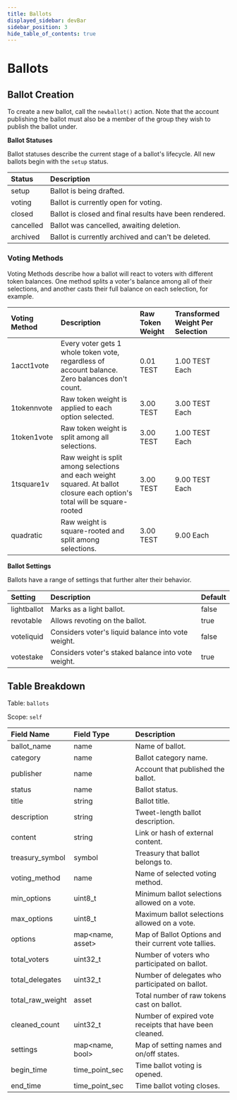```yaml
---
title: Ballots
displayed_sidebar: devBar
sidebar_position: 3
hide_table_of_contents: true
---
```


# Ballots

## Ballot Creation

To create a new ballot, call the `newballot()` action. Note that the account publishing the ballot must also be a member of the group they wish to publish the ballot under.

**Ballot Statuses**

Ballot statuses describe the current stage of a ballot's lifecycle. All new ballots begin with the `setup` status.

| Status | Description |
| :--- | :--- |
| setup | Ballot is being drafted. |
| voting | Ballot is currently open for voting. |
| closed | Ballot is closed and final results have been rendered. |
| cancelled | Ballot was cancelled, awaiting deletion. |
| archived | Ballot is currently archived and can't be deleted. |

### Voting Methods

Voting Methods describe how a ballot will react to voters with different token balances. One method splits a voter's balance among all of their selections, and another casts their full balance on each selection, for example.

| Voting Method | Description | Raw Token Weight | Transformed Weight Per Selection |
| :--- | :--- | :--- | :--- |
| 1acct1vote | Every voter gets 1 whole token vote, regardless of account balance. Zero balances don't count. | 0.01 TEST | 1.00 TEST Each |
| 1tokennvote | Raw token weight is applied to each option selected. | 3.00 TEST | 3.00 TEST Each |
| 1token1vote | Raw token weight is split among all selections. | 3.00 TEST | 1.00 TEST Each |
| 1tsquare1v | Raw weight is split among selections and each weight squared. At ballot closure each option's total will be square-rooted | 3.00 TEST | 9.00 TEST Each |
| quadratic | Raw weight is square-rooted and split among selections. | 3.00 TEST | 9.00 Each |

**Ballot Settings**

Ballots have a range of settings that further alter their behavior.

| Setting | Description | Default |
| :--- | :--- | :--- |
| lightballot | Marks as a light ballot. | false |
| revotable | Allows revoting on the ballot. | true |
| voteliquid | Considers voter's liquid balance into vote weight. | false |
| votestake | Considers voter's staked balance into vote weight. | true |

## Table Breakdown

Table: `ballots`

Scope: `self`

| Field Name | Field Type | Description |
| :--- | :--- | :--- |
| ballot\_name | name | Name of ballot. |
| category | name | Ballot category name. |
| publisher | name | Account that published the ballot. |
| status | name | Ballot status. |
| title | string | Ballot title. |
| description | string | Tweet-length ballot description. |
| content | string | Link or hash of external content. |
| treasury\_symbol | symbol | Treasury that ballot belongs to. |
| voting\_method | name | Name of selected voting method. |
| min\_options | uint8\_t | Minimum ballot selections allowed on a vote. |
| max\_options | uint8\_t | Maximum ballot selections allowed on a vote. |
| options | map&lt;name, asset&gt; | Map of Ballot Options and their current vote tallies. |
| total\_voters | uint32\_t | Number of voters who participated on ballot. |
| total\_delegates | uint32\_t | Number of delegates who participated on ballot. |
| total\_raw\_weight | asset | Total number of raw tokens cast on ballot. |
| cleaned\_count | uint32\_t | Number of expired vote receipts that have been cleaned. |
| settings | map&lt;name, bool&gt; | Map of setting names and on/off states. |
| begin\_time | time\_point\_sec | Time ballot voting is opened. |
| end\_time | time\_point\_sec | Time ballot voting closes. |

